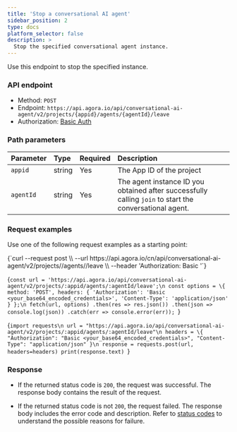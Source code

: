```yaml
---
title: 'Stop a conversational AI agent'
sidebar_position: 2
type: docs
platform_selector: false
description: >
  Stop the specified conversational agent instance.
---
```



Use this endpoint to stop the specified <Vpd k="AGENT" /> instance.

### API endpoint

- Method: `POST`
- Endpoint: `https://api.agora.io/api/conversational-ai-agent/v2/projects/{appid}/agents/{agentId}/leave`
- Authorization: [Basic Auth](../rest-api/restful-authentication)

### Path parameters

| Parameter   | Type | Required | Description   |
|:--------|:---------|:----|:--------------|
| `appid` | string | Yes | The App ID of the project|
| `agentId` | string | Yes | The agent instance ID you obtained after successfully calling `join` to start the conversational agent. |

### Request examples

Use one of the following request examples as a starting point:

<MultiCodeBlock caption="Sample request:">
<CodeGroup label="Select">
<CodeItem language="bash" name="curl">{`curl --request post \\
  --url https://api.agora.io/cn/api/conversational-ai-agent/v2/projects/<your_app_id>/agents/<agentid>/leave \\
  --header 'Authorization: Basic <your_base64_encoded_credentials>'`}</CodeItem>

  <CodeItem language="js" name="Node.js">{`const url = 'https://api.agora.io/api/conversational-ai-agent/v2/projects/:appid/agents/:agentId/leave';\n
const options = \{
  method: 'POST',
  headers: {
    'Authorization': 'Basic <your_base64_encoded_credentials>',
    'Content-Type': 'application/json'
  }
};\n
fetch(url, options)
  .then(res => res.json())
  .then(json => console.log(json))
  .catch(err => console.error(err));
`}</CodeItem>

  <CodeItem language="python" name="Python">{`import requests\n
url = "https://api.agora.io/api/conversational-ai-agent/v2/projects/:appid/agents/:agentId/leave"\n
headers = \{
    "Authorization": "Basic <your_base64_encoded_credentials>",
    "Content-Type": "application/json"
}\n
response = requests.post(url, headers=headers)
print(response.text)
`}</CodeItem>

</CodeGroup>
</MultiCodeBlock>

### Response

- If the returned status code is `200`, the request was successful. The response body contains the result of the request.

- If the returned status code is not `200`, the request failed. The response body includes the error code and description. Refer to [status codes](../rest-api/reference#response-status-codes) to understand the possible reasons for failure.